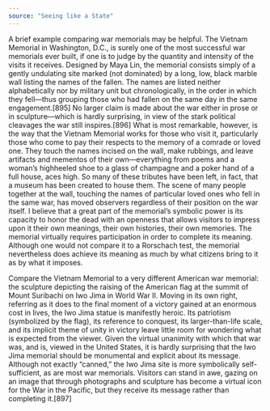 ```yaml
---
source: "Seeing like a State"
---
```


A brief example comparing war memorials may be helpful. The Vietnam Memorial in Washington, D.C., is surely one of the most successful war memorials ever built, if one is to judge by the quantity and intensity of the visits it receives. Designed by Maya Lin, the memorial consists simply of a gently undulating site marked (not dominated) by a long, low, black marble wall listing the names of the fallen. The names are listed neither alphabetically nor by military unit but chronologically, in the order in which they fell—thus grouping those who had fallen on the same day in the same engagement.[895] No larger claim is made about the war either in prose or in sculpture—which is hardly surprising, in view of the stark political cleavages the war still inspires.[896] What is most remarkable, however, is the way that the Vietnam Memorial works for those who visit it, particularly those who come to pay their respects to the memory of a comrade or loved one. They touch the names incised on the wall, make rubbings, and leave artifacts and mementos of their own—everything from poems and a woman’s highheeled shoe to a glass of champagne and a poker hand of a full house, aces high. So many of these tributes have been left, in fact, that a museum has been created to house them. The scene of many people together at the wall, touching the names of particular loved ones who fell in the same war, has moved observers regardless of their position on the war itself. I believe that a great part of the memorial’s symbolic power is its capacity to honor the dead with an openness that allows visitors to impress upon it their own meanings, their own histories, their own memories. The memorial virtually requires participation in order to complete its meaning. Although one would not compare it to a Rorschach test, the memorial nevertheless does achieve its meaning as much by what citizens bring to it as by what it imposes.

Compare the Vietnam Memorial to a very different American war memorial: the sculpture depicting the raising of the American flag at the summit of Mount Suribachi on Iwo Jima in World War II. Moving in its own right, referring as it does to the final moment of a victory gained at an enormous cost in lives, the Iwo Jima statue is manifestly heroic. Its patriotism (symbolized by the flag), its reference to conquest, its larger-than-life scale, and its implicit theme of unity in victory leave little room for wondering what is expected from the viewer. Given the virtual unanimity with which that war was, and is, viewed in the United States, it is hardly surprising that the Iwo Jima memorial should be monumental and explicit about its message. Although not exactly “canned,” the Iwo Jima site is more symbolically self-sufficient, as are most war memorials. Visitors can stand in awe, gazing on an image that through photographs and sculpture has become a virtual icon for the War in the Pacific, but they receive its message rather than completing it.[897]


